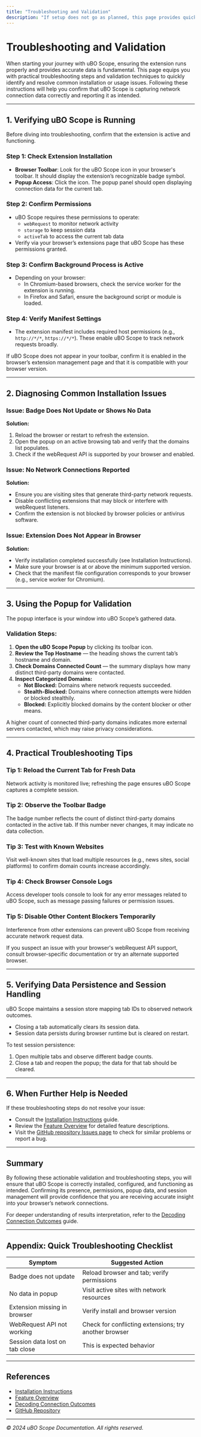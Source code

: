```yaml
---
title: "Troubleshooting and Validation"
description: "If setup does not go as planned, this page provides quick solutions for common installation and usage issues, alongside methods to verify that uBO Scope is running and reporting as expected. Ensure a successful start with actionable troubleshooting tips."
---
```


# Troubleshooting and Validation

When starting your journey with uBO Scope, ensuring the extension runs properly and provides accurate data is fundamental. This page equips you with practical troubleshooting steps and validation techniques to quickly identify and resolve common installation or usage issues. Following these instructions will help you confirm that uBO Scope is capturing network connection data correctly and reporting it as intended.

---

## 1. Verifying uBO Scope is Running

Before diving into troubleshooting, confirm that the extension is active and functioning.

### Step 1: Check Extension Installation
- **Browser Toolbar**: Look for the uBO Scope icon in your browser's toolbar. It should display the extension’s recognizable badge symbol.
- **Popup Access**: Click the icon. The popup panel should open displaying connection data for the current tab.

### Step 2: Confirm Permissions
- uBO Scope requires these permissions to operate:
  - `webRequest` to monitor network activity
  - `storage` to keep session data
  - `activeTab` to access the current tab data
- Verify via your browser’s extensions page that uBO Scope has these permissions granted.

### Step 3: Confirm Background Process is Active
- Depending on your browser:
  - In Chromium-based browsers, check the service worker for the extension is running.
  - In Firefox and Safari, ensure the background script or module is loaded.

### Step 4: Verify Manifest Settings
- The extension manifest includes required host permissions (e.g., `http://*/*`, `https://*/*`). These enable uBO Scope to track network requests broadly.

<Tip>
If uBO Scope does not appear in your toolbar, confirm it is enabled in the browser’s extension management page and that it is compatible with your browser version.
</Tip>

---

## 2. Diagnosing Common Installation Issues

### Issue: Badge Does Not Update or Shows No Data

**Solution:**
1. Reload the browser or restart to refresh the extension.
2. Open the popup on an active browsing tab and verify that the domains list populates.
3. Check if the webRequest API is supported by your browser and enabled.

### Issue: No Network Connections Reported

**Solution:**
- Ensure you are visiting sites that generate third-party network requests.
- Disable conflicting extensions that may block or interfere with webRequest listeners.
- Confirm the extension is not blocked by browser policies or antivirus software.

### Issue: Extension Does Not Appear in Browser

**Solution:**
- Verify installation completed successfully (see Installation Instructions).
- Make sure your browser is at or above the minimum supported version.
- Check that the manifest file configuration corresponds to your browser (e.g., service worker for Chromium).

---

## 3. Using the Popup for Validation

The popup interface is your window into uBO Scope’s gathered data.

### Validation Steps:

1. **Open the uBO Scope Popup** by clicking its toolbar icon.
2. **Review the Top Hostname** — the heading shows the current tab’s hostname and domain.
3. **Check Domains Connected Count** — the summary displays how many distinct third-party domains were contacted.
4. **Inspect Categorized Domains:**
   - **Not Blocked:** Domains where network requests succeeded.
   - **Stealth-Blocked:** Domains where connection attempts were hidden or blocked stealthily.
   - **Blocked:** Explicitly blocked domains by the content blocker or other means.

<Note>
A higher count of connected third-party domains indicates more external servers contacted, which may raise privacy considerations.
</Note>

---

## 4. Practical Troubleshooting Tips

### Tip 1: Reload the Current Tab for Fresh Data
Network activity is monitored live; refreshing the page ensures uBO Scope captures a complete session.

### Tip 2: Observe the Toolbar Badge
The badge number reflects the count of distinct third-party domains contacted in the active tab. If this number never changes, it may indicate no data collection.

### Tip 3: Test with Known Websites
Visit well-known sites that load multiple resources (e.g., news sites, social platforms) to confirm domain counts increase accordingly.

### Tip 4: Check Browser Console Logs
Access developer tools console to look for any error messages related to uBO Scope, such as message passing failures or permission issues.

### Tip 5: Disable Other Content Blockers Temporarily
Interference from other extensions can prevent uBO Scope from receiving accurate network request data.

<Tip>
If you suspect an issue with your browser's webRequest API support, consult browser-specific documentation or try an alternate supported browser.
</Tip>

---

## 5. Verifying Data Persistence and Session Handling

uBO Scope maintains a session store mapping tab IDs to observed network outcomes.

- Closing a tab automatically clears its session data.
- Session data persists during browser runtime but is cleared on restart.

To test session persistence:

1. Open multiple tabs and observe different badge counts.
2. Close a tab and reopen the popup; the data for that tab should be cleared.

---

## 6. When Further Help is Needed

If these troubleshooting steps do not resolve your issue:

- Consult the [Installation Instructions](https://github.com/gorhill/uBO-Scope/blob/main/docs/getting-started/installation-and-setup/installation-instructions.mdx) guide.
- Review the [Feature Overview](https://github.com/gorhill/uBO-Scope/blob/main/docs/overview/feature-glimpse-quickstart/feature-overview.mdx) for detailed feature descriptions.
- Visit the [GitHub repository Issues page](https://github.com/gorhill/uBO-Scope/issues) to check for similar problems or report a bug.

---

## Summary
By following these actionable validation and troubleshooting steps, you will ensure that uBO Scope is correctly installed, configured, and functioning as intended. Confirming its presence, permissions, popup data, and session management will provide confidence that you are receiving accurate insight into your browser’s network connections.

For deeper understanding of results interpretation, refer to the [Decoding Connection Outcomes](https://github.com/gorhill/uBO-Scope/blob/main/docs/guides/interpreting-results/decoding-connection-outcomes.mdx) guide.

---

## Appendix: Quick Troubleshooting Checklist

| Symptom                        | Suggested Action                                      |
|-------------------------------|-----------------------------------------------------|
| Badge does not update          | Reload browser and tab; verify permissions          |
| No data in popup               | Visit active sites with network resources           |
| Extension missing in browser   | Verify install and browser version                   |
| WebRequest API not working     | Check for conflicting extensions; try another browser |
| Session data lost on tab close | This is expected behavior                            |

---

## References
- [Installation Instructions](https://github.com/gorhill/uBO-Scope/blob/main/docs/getting-started/installation-and-setup/installation-instructions.mdx)
- [Feature Overview](https://github.com/gorhill/uBO-Scope/blob/main/docs/overview/feature-glimpse-quickstart/feature-overview.mdx)
- [Decoding Connection Outcomes](https://github.com/gorhill/uBO-Scope/blob/main/docs/guides/interpreting-results/decoding-connection-outcomes.mdx)
- [GitHub Repository](https://github.com/gorhill/uBO-Scope)

---

*© 2024 uBO Scope Documentation. All rights reserved.*
